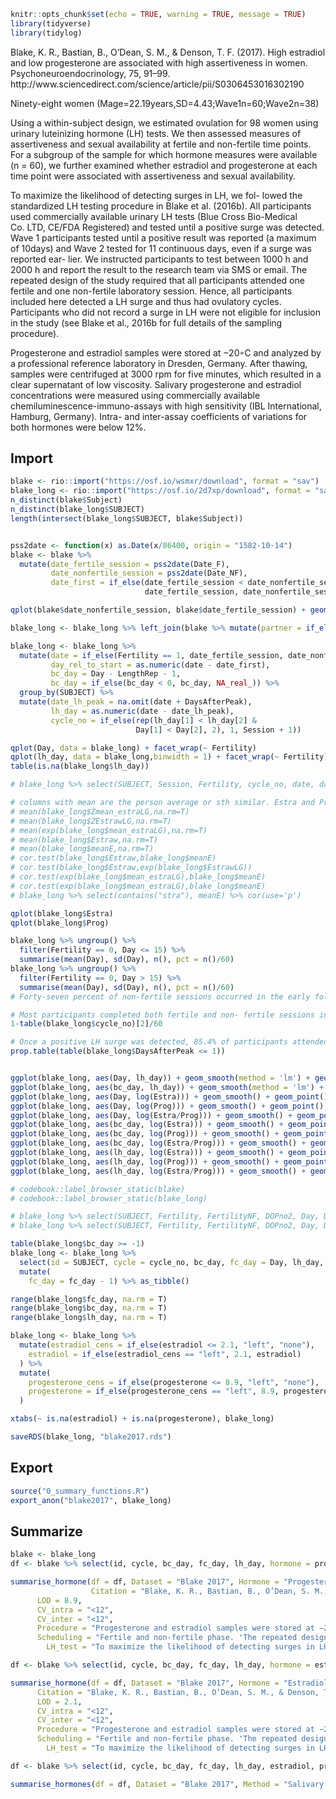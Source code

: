 ```r
knitr::opts_chunk$set(echo = TRUE, warning = TRUE, message = TRUE)
library(tidyverse)
library(tidylog)
```

Blake, K. R., Bastian, B., O’Dean, S. M., & Denson, T. F. (2017). High estradiol and low progesterone are associated with high assertiveness in women. Psychoneuroendocrinology, 75, 91–99. http://www.sciencedirect.com/science/article/pii/S0306453016302190

Ninety-eight women (Mage=22.19years,SD=4.43;Wave1n=60;Wave2n=38)


Using a within-subject design, we estimated ovulation for 98 women using urinary luteinizing hormone (LH) tests. We then assessed measures of assertiveness and sexual availability at fertile and non-fertile time points. For a subgroup of the sample for which hormone measures were available (n = 60), we further examined whether estradiol and progesterone at each time point were associated with assertiveness and sexual availability. 

To maximize the likelihood of detecting surges in LH, we fol- lowed the standardized LH testing procedure in Blake et al. (2016b). All participants used commercially available urinary LH tests (Blue Cross Bio-Medical Co. LTD, CE/FDA Registered) and tested until a positive surge was detected. Wave 1 participants tested until a positive result was reported (a maximum of 10days) and Wave 2 tested for 11 continuous days, even if a surge was reported ear- lier. We instructed participants to test between 1000 h and 2000 h and report the result to the research team via SMS or email. The repeated design of the study required that all participants attended one fertile and one non-fertile laboratory session. Hence, all participants included here detected a LH surge and thus had ovulatory cycles. Participants who did not record a surge in LH were not eligible for inclusion in the study (see Blake et al., 2016b for full details of the sampling procedure).



Progesterone and estradiol samples were stored at −20◦C and analyzed by a professional reference laboratory in Dresden, Germany. After thawing, samples were centrifuged at 3000 rpm for five minutes, which resulted in a clear supernatant of low viscosity. Salivary progesterone and estradiol concentrations were measured using commercially available chemiluminescence-immuno-assays with high sensitivity (IBL International, Hamburg, Germany). Intra- and inter-assay coefficients of variations for both hormones were below 12%.

## Import

```r
blake <- rio::import("https://osf.io/wsmxr/download", format = "sav")
blake_long <- rio::import("https://osf.io/2d7xp/download", format = "sav") %>% left_join(rio::import("data/blake/Saliva long - for Ruben.sav"), by = c("SUBJECT" = "Subject", "Fertility" = "fertility"))
n_distinct(blake$Subject)
n_distinct(blake_long$SUBJECT)
length(intersect(blake_long$SUBJECT, blake$Subject))


pss2date <- function(x) as.Date(x/86400, origin = "1582-10-14")
blake <- blake %>% 
  mutate(date_fertile_session = pss2date(Date_F),
         date_nonfertile_session = pss2date(Date_NF),
         date_first = if_else(date_fertile_session < date_nonfertile_session,
                              date_fertile_session, date_nonfertile_session))

qplot(blake$date_nonfertile_session, blake$date_fertile_session) + geom_abline()

blake_long <- blake_long %>% left_join(blake %>% mutate(partner = if_else(RelStat == "single", 0, 1)) %>%  select(SUBJECT = Subject, LengthRep, date_fertile_session, date_nonfertile_session, date_first, age = Age, partner))

blake_long <- blake_long %>% 
  mutate(date = if_else(Fertility == 1, date_fertile_session, date_nonfertile_session),
         day_rel_to_start = as.numeric(date - date_first),
         bc_day = Day - LengthRep - 1,
         bc_day = if_else(bc_day < 0, bc_day, NA_real_)) %>% 
  group_by(SUBJECT) %>% 
  mutate(date_lh_peak = na.omit(date + DaysAfterPeak),
         lh_day = as.numeric(date - date_lh_peak),
         cycle_no = if_else(rep(lh_day[1] < lh_day[2] &
                            Day[1] < Day[2], 2), 1, Session + 1))

qplot(Day, data = blake_long) + facet_wrap(~ Fertility)
qplot(lh_day, data = blake_long,binwidth = 1) + facet_wrap(~ Fertility)
table(is.na(blake_long$lh_day))

# blake_long %>% select(SUBJECT, Session, Fertility, cycle_no, date, day_rel_to_start, date_lh_peak, lh_day, bc_day, Day, DaysAfterPeak, Estra, Progw) %>% arrange(SUBJECT, Session) %>% filter(SUBJECT <= 10) %>% View

# columns with mean are the person average or sth similar. Estra and Progw are winsorized, I now have Estra and Prog as raw values
# mean(blake_long$Zmean_estraLG,na.rm=T)
# mean(blake_long$ZEstrawLG,na.rm=T)
# mean(exp(blake_long$mean_estraLG),na.rm=T)
# mean(blake_long$Estraw,na.rm=T)
# mean(blake_long$meanE,na.rm=T)
# cor.test(blake_long$Estraw,blake_long$meanE)
# cor.test(blake_long$Estraw,exp(blake_long$EstrawLG))
# cor.test(exp(blake_long$mean_estraLG),blake_long$meanE)
# cor.test(exp(blake_long$mean_estraLG),blake_long$meanE)
# blake_long %>% select(contains("stra"), meanE) %>% cor(use='p')

qplot(blake_long$Estra)
qplot(blake_long$Prog)

blake_long %>% ungroup() %>% 
  filter(Fertility == 0, Day <= 15) %>% 
  summarise(mean(Day), sd(Day), n(), pct = n()/60)
blake_long %>% ungroup() %>% 
  filter(Fertility == 0, Day > 15) %>% 
  summarise(mean(Day), sd(Day), n(), pct = n()/60)
# Forty-seven percent of non-fertile sessions occurred in the early follicular phase (mean cycle day = 4.02, SD = 2.54) and the remain- der occurred in the late luteal phase (mean cycle day=26.06, SD=3.45). 

# Most participants completed both fertile and non- fertile sessions in the same menstrual cycle (63.5%), the remainder attended sessions occurring 1, 2, or 3 cycles apart. 
1-table(blake_long$cycle_no)[2]/60

# Once a positive LH surge was detected, 85.4% of participants attended their fertile session within one day, the remaining 14.6% attended this session within two days. 
prop.table(table(blake_long$DaysAfterPeak <= 1))


ggplot(blake_long, aes(Day, lh_day)) + geom_smooth(method = 'lm') + geom_point() + ylim(-15, 15)
ggplot(blake_long, aes(bc_day, lh_day)) + geom_smooth(method = 'lm') + geom_point() + ylim(-15, 15)
ggplot(blake_long, aes(Day, log(Estra))) + geom_smooth() + geom_point()
ggplot(blake_long, aes(Day, log(Prog))) + geom_smooth() + geom_point()
ggplot(blake_long, aes(Day, log(Estra/Prog))) + geom_smooth() + geom_point()
ggplot(blake_long, aes(bc_day, log(Estra))) + geom_smooth() + geom_point()
ggplot(blake_long, aes(bc_day, log(Prog))) + geom_smooth() + geom_point()
ggplot(blake_long, aes(bc_day, log(Estra/Prog))) + geom_smooth() + geom_point()
ggplot(blake_long, aes(lh_day, log(Estra))) + geom_smooth() + geom_point() + xlim(-15, 15)
ggplot(blake_long, aes(lh_day, log(Prog))) + geom_smooth() + geom_point() + xlim(-15, 15)
ggplot(blake_long, aes(lh_day, log(Estra/Prog))) + geom_smooth() + geom_point() + xlim(-15, 15)

# codebook::label_browser_static(blake)
# codebook::label_browser_static(blake_long)

# blake_long %>% select(SUBJECT, Fertility, FertilityNF, DOPno2, Day, DaysAfterPeak, Session, Estra, Progw) %>% arrange(SUBJECT, Session) %>% filter(SUBJECT < 10)
# blake_long %>% select(SUBJECT, Fertility, FertilityNF, DOPno2, Day, DaysAfterPeak, Session, Estra, Progw) %>% arrange(SUBJECT, Session) %>% filter(SUBJECT == 10)

table(blake_long$bc_day >= -1)
blake_long <- blake_long %>% 
  select(id = SUBJECT, cycle = cycle_no, bc_day, fc_day = Day, lh_day, estradiol = Estra, progesterone = Prog, cycle_length = LengthRep, age, partner) %>% 
  mutate(
    fc_day = fc_day - 1) %>% as_tibble()

range(blake_long$fc_day, na.rm = T)
range(blake_long$bc_day, na.rm = T)
range(blake_long$lh_day, na.rm = T)

blake_long <- blake_long %>% 
  mutate(estradiol_cens = if_else(estradiol <= 2.1, "left", "none"),
    estradiol = if_else(estradiol_cens == "left", 2.1, estradiol)
  ) %>% 
  mutate(
    progesterone_cens = if_else(progesterone <= 8.9, "left", "none"),
    progesterone = if_else(progesterone_cens == "left", 8.9, progesterone)
  )

xtabs(~ is.na(estradiol) + is.na(progesterone), blake_long)

saveRDS(blake_long, "blake2017.rds")
```

## Export
```r
source("0_summary_functions.R")
export_anon("blake2017", blake_long)
```

## Summarize

```r
blake <- blake_long
df <- blake %>% select(id, cycle, bc_day, fc_day, lh_day, hormone = progesterone, hormone_cens = progesterone_cens, cycle_length, age, partner)

summarise_hormone(df = df, Dataset = "Blake 2017", Hormone = "Progesterone", Method = "Salivary immunoassay (IBL)", 
                  Citation = "Blake, K. R., Bastian, B., O’Dean, S. M., & Denson, T. F. (2017). High estradiol and low progesterone are associated with high assertiveness in women. Psychoneuroendocrinology, 75, 91–99. http://www.sciencedirect.com/science/article/pii/S0306453016302190", 
      LOD = 8.9,
      CV_intra = "<12",
      CV_inter = "<12",
      Procedure = "Progesterone and estradiol samples were stored at −20◦C and analyzed by a professional reference laboratory in Dresden, Germany. After thawing, samples were centrifuged at 3000 rpm for five minutes, which resulted in a clear supernatant of low viscosity. Salivary progesterone and estradiol concentrations were measured using commercially available chemiluminescence-immuno-assays with high sensitivity (IBL International, Hamburg, Germany). Intra- and inter-assay coefficients of variations for both hormones were below 12%. ",
      Scheduling = "Fertile and non-fertile phase. 'The repeated design of the study required that all participants attended one fertile and one non-fertile laboratory session. Hence, all participants included here detected a LH surge and thus had ovulatory cycles. Forty-seven percent of non-fertile sessions occurred in the early follicular phase (mean cycle day = 4.02, SD = 2.54) and the remain- der occurred in the late luteal phase (mean cycle day=26.06, SD=3.45). Most participants completed both fertile and non- fertile sessions in the same menstrual cycle (63.5%), the remainder attended sessions occurring 1, 2, or 3 cycles apart. Once a positive LH surge was detected, 85.4% of participants attended their fertile session within one day, the remaining 14.6% attended this session within two days. Following a surge in LH, ovulation is expected to occur approximately 24–48 h later (Direito et al., 2013).2'",
        LH_test = "To maximize the likelihood of detecting surges in LH, we fol- lowed the standardized LH testing procedure in Blake et al. (2016b). All participants used commercially available urinary LH tests (Blue Cross Bio-Medical Co. LTD, CE/FDA Registered) and tested until a positive surge was detected. Wave 1 participants tested until a positive result was reported (a maximum of 10days) and Wave 2 tested for 11 continuous days, even if a surge was reported ear- lier. We instructed participants to test between 1000 h and 2000 h and report the result to the research team via SMS or email. The repeated design of the study required that all participants attended one fertile and one non-fertile laboratory session. Hence, all participants included here detected a LH surge and thus had ovulatory cycles. Participants who did not record a surge in LH were not eligible for inclusion in the study (see Blake et al., 2016b for full details of the sampling procedure).")

df <- blake %>% select(id, cycle, bc_day, fc_day, lh_day, hormone = estradiol, hormone_cens = estradiol_cens, cycle_length, age, partner)

summarise_hormone(df = df, Dataset = "Blake 2017", Hormone = "Estradiol", Method = "Salivary immunoassay (IBL)",       
      Citation = "Blake, K. R., Bastian, B., O’Dean, S. M., & Denson, T. F. (2017). High estradiol and low progesterone are associated with high assertiveness in women. Psychoneuroendocrinology, 75, 91–99. http://www.sciencedirect.com/science/article/pii/S0306453016302190", 
      LOD = 2.1,
      CV_intra = "<12",
      CV_inter = "<12",
      Procedure = "Progesterone and estradiol samples were stored at −20◦C and analyzed by a professional reference laboratory in Dresden, Germany. After thawing, samples were centrifuged at 3000 rpm for five minutes, which resulted in a clear supernatant of low viscosity. Salivary progesterone and estradiol concentrations were measured using commercially available chemiluminescence-immuno-assays with high sensitivity (IBL International, Hamburg, Germany). Intra- and inter-assay coefficients of variations for both hormones were below 12%. ",
      Scheduling = "Fertile and non-fertile phase. 'The repeated design of the study required that all participants attended one fertile and one non-fertile laboratory session. Hence, all participants included here detected a LH surge and thus had ovulatory cycles. Forty-seven percent of non-fertile sessions occurred in the early follicular phase (mean cycle day = 4.02, SD = 2.54) and the remain- der occurred in the late luteal phase (mean cycle day=26.06, SD=3.45). Most participants completed both fertile and non- fertile sessions in the same menstrual cycle (63.5%), the remainder attended sessions occurring 1, 2, or 3 cycles apart. Once a positive LH surge was detected, 85.4% of participants attended their fertile session within one day, the remaining 14.6% attended this session within two days. Following a surge in LH, ovulation is expected to occur approximately 24–48 h later (Direito et al., 2013).2'",
        LH_test = "To maximize the likelihood of detecting surges in LH, we fol- lowed the standardized LH testing procedure in Blake et al. (2016b). All participants used commercially available urinary LH tests (Blue Cross Bio-Medical Co. LTD, CE/FDA Registered) and tested until a positive surge was detected. Wave 1 participants tested until a positive result was reported (a maximum of 10days) and Wave 2 tested for 11 continuous days, even if a surge was reported ear- lier. We instructed participants to test between 1000 h and 2000 h and report the result to the research team via SMS or email. The repeated design of the study required that all participants attended one fertile and one non-fertile laboratory session. Hence, all participants included here detected a LH surge and thus had ovulatory cycles. Participants who did not record a surge in LH were not eligible for inclusion in the study (see Blake et al., 2016b for full details of the sampling procedure).")

df <- blake %>% select(id, cycle, bc_day, fc_day, lh_day, estradiol, progesterone, cycle_length) %>% mutate(hormone_cens = "none")

summarise_hormones(df = df, Dataset = "Blake 2017", Method = "Salivary immunoassay (IBL)")
```

